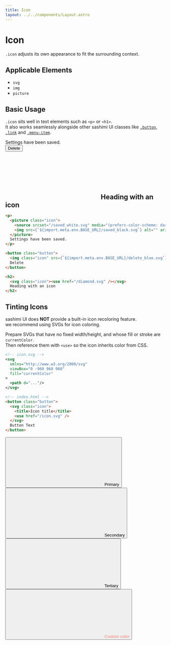 ```yaml
---
title: Icon
layout: ../../components/Layout.astro
---
```



# Icon

`.icon` adjusts its own appearance to fit the surrounding context.

## Applicable Elements

- `svg`
- `img`
- `picture`

## Basic Usage

`.icon` sits well in text elements such as `<p>` or `<h1>`.  
It also works seamlessly alongside other sashimi UI classes like [`.button`](/components/button), [`.link`](/components/link) and [`.menu-item`](/components/menu-item).


<SamplePane>
<p style="margin: 0;"><picture class="icon"><source srcset="/saved_white.svg" media="(prefers-color-scheme: dark)"/><img src={`${import.meta.env.BASE_URL}/saved_black.svg`} alt="" aria-hidden="true"/></picture>Settings have been saved.</p>
<button class="button"><img class="icon" src={`${import.meta.env.BASE_URL}/delete_blue.svg`} alt=""/>Delete</button>
<h2 style="margin: 0;"><svg class="icon" stroke="currentColor"><use href="/diamond.svg" /></svg>Heading with an icon</h2>
</SamplePane>

```html
<p>
  <picture class="icon">
    <source srcset="/saved_white.svg" media="(prefers-color-scheme: dark)"/>
    <img src={`${import.meta.env.BASE_URL}/saved_black.svg`} alt="" aria-hidden="true"/>
  </picture>
  Settings have been saved.
</p>

<button class="button">
  <img class="icon" src={`${import.meta.env.BASE_URL}/delete_blue.svg`} alt=""/>
  Delete
</button>

<h2>
  <svg class="icon"><use href="/diamond.svg" /></svg>
  Heading with an icon
</h2>
```

## Tinting Icons

sashimi UI does **NOT** provide a built-in icon recoloring feature.  
we recommend using SVGs for icon coloring.

Prepare SVGs that have no fixed width/height, and whose fill or stroke are `currentColor`.  
Then reference them with `<use>` so the icon inherits color from CSS.

```xml
<!-- icon.svg -->
<svg
  xmlns="http://www.w3.org/2000/svg"
  viewBox="0 -960 960 960"
  fill="currentColor"
>
  <path d="..."/>
</svg>
```

```html
<!-- index.html -->
<button class="button">
  <svg class="icon">
    <title>Icon title</title>
    <use href="/icon.svg" />
  </svg>
  Button Text
</button>
```

<SamplePane>
  <button class="button primary">
    <svg class="icon">
      <title>Red Icon</title>
      <use href="/diamond.svg" />
    </svg>
    Primary
  </button>
  
  <button class="button secondary">
    <svg class="icon">
      <title>Red Icon</title>
      <use href="/diamond.svg" />
    </svg>
    Secondary
  </button>
  
  <button class="button tertiary">
    <svg class="icon">
      <title>Red Icon</title>
      <use href="/diamond.svg" />
    </svg>
    Tertiary
  </button>
  
  <button class="button tertiary" style="color: salmon;">
    <svg class="icon">
      <title>Red Icon</title>
      <use href="/diamond.svg" />
    </svg>
    Custom color
  </button>
</SamplePane>